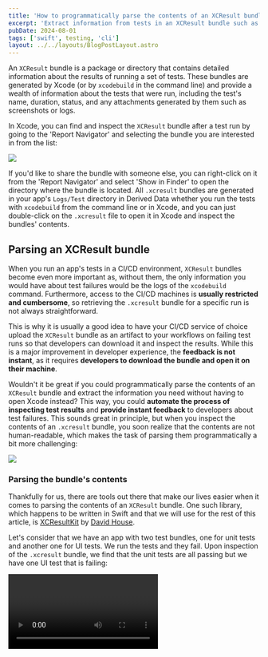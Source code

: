 ```yaml
---
title: 'How to programmatically parse the contents of an XCResult bundle'
excerpt: 'Extract information from tests in an XCResult bundle such as the screen recording of a failing UI test.'
pubDate: 2024-08-01
tags: ['swift', testing, 'cli']
layout: ../../layouts/BlogPostLayout.astro
---
```



An `XCResult` bundle is a package or directory that contains detailed information about the results of running a set of tests. These bundles are generated by Xcode (or by `xcodebuild` in the command line) and provide a wealth of information about the tests that were run, including the test's name, duration, status, and any attachments generated by them such as screenshots or logs.

In Xcode, you can find and inspect the `XCResult` bundle after a test run by going to the 'Report Navigator' and selecting the bundle you are interested in from the list:

![](/assets/posts/parse-contents-of-xcresult-files/result-bundle.webp)

If you'd like to share the bundle with someone else, you can right-click on it from the 'Report Navigator' and select 'Show in Finder' to open the directory where the bundle is located. All `.xcresult` bundles are generated in your app's `Logs/Test` directory in Derived Data whether you run the tests with `xcodebuild` from the command line or in Xcode, and you can just double-click on the `.xcresult` file to open it in Xcode and inspect the bundles' contents.

## Parsing an XCResult bundle

When you run an app's tests in a CI/CD environment, `XCResult` bundles become even more important as, without them, the only information you would have about test failures would be the logs of the `xcodebuild` command. Furthermore, access to the CI/CD machines is **usually restricted and cumbersome**, so retrieving the `.xcresult` bundle for a specific run is not always straightforward. 

This is why it is usually a good idea to have your CI/CD service of choice upload the `XCResult` bundle as an artifact to your workflows on failing test runs so that developers can download it and inspect the results. While this is a major improvement in developer experience, the **feedback is not instant**, as it requires **developers to download the bundle and open it on their machine**.

Wouldn't it be great if you could programmatically parse the contents of an `XCResult` bundle and extract the information you need without having to open Xcode instead? This way, you could **automate the process of inspecting test results** and **provide instant feedback** to developers about test failures. This sounds great in principle, but when you inspect the contents of an `.xcresult` bundle, you soon realize that the contents are not human-readable, which makes the task of parsing them programmatically a bit more challenging:

![](/assets/posts/parse-contents-of-xcresult-files/result-bundle.webp)

### Parsing the bundle's contents

Thankfully for us, there are tools out there that make our lives easier when it comes to parsing the contents of an `XCResult` bundle. One such library, which happens to be written in Swift and that we will use for the rest of this article, is [XCResultKit](https://github.com/davidahouse/XCResultKit) by [David House](https://x.com/davidahouse).

Let's consider that we have an app with two test bundles, one for unit tests and another one for UI tests. We run the tests and they fail. Upon inspection of the `.xcresult` bundle, we find that the unit tests are all passing but we have one UI test that is failing:

<Video name="xcresult-parsing-inspect.mp4" />

Over the next sections, we will learn how to extract information from this test such as the screen recording of the test's failure.

#### Initialising the library

To get started, we first need to import the library into our project as a Swift Package. In this case, we will build a Swift executable that will use `XCResultKit` to extract information from an `.xcresult` bundle:

```swift:Package.swift
// swift-tools-version: 6.0

import PackageDescription

let package = Package(
    name: "ResultAnalyzer",
    platforms: [
        .macOS(.v13)
    ],
    dependencies: [
        .package(url: "https://github.com/apple/swift-argument-parser.git", exact: "1.5.0"),
        .package(url: "https://github.com/davidahouse/XCResultKit.git", exact: "1.2.0")
    ],
    targets: [
        .executableTarget(
            name: "ResultAnalyzer",
            dependencies: [
                .product(name: "ArgumentParser", package: "swift-argument-parser"),
                .product(name: "XCResultKit", package: "XCResultKit")
            ]
        ),
    ]
)
```

In the main file of our executable, we can now import the library, ask for a path to a `.xcresult` bundle and initialise an `XCResult` object with the path provided by the user:

```swift:XCResultAnalyzer.swift
import ArgumentParser
import Foundation
import XCResultKit

@main
struct XCResultAnalyzer: ParsableCommand {
    @Argument(help: "The path to an `.xcresult` bundle")
    var bundle: String
    
    func run() throws {
        guard let url = URL(string: bundle) else { return }
        let result = XCResultFile(url: url)
    }
}
```

#### Getting the invocation record

The first step to reading content from the bundle is to get the information record. This record contains all metadata and information to retrieve the rest of the data from the bundle:

```swift:XCResultAnalyzer.swift
func run() throws {
    guard let url = URL(string: bundle) else { return }
    let result = XCResultFile(url: url)

    guard let invocationRecord = result.getInvocationRecord() else { return }
}
```

The information record contains some top-level information about the test run, such as the actions that took place, a detailed summary of the issues encountered and metrics from the test run:

```swift:XCResultAnalyzer.swift
func run() throws {
    guard let url = URL(string: bundle) else { return }
    let result = XCResultFile(url: url)

    guard let invocationRecord = result.getInvocationRecord() else { return }

    print("✅ Ran \(invocationRecord.metrics.testsCount ?? .zero) tests and skipped \(invocationRecord.metrics.testsSkippedCount ?? .zero)")
    print("❌ \(invocationRecord.issues.testFailureSummaries.count) test failures")
    print("🧐 Ran actions: \(invocationRecord.actions.compactMap { $0.testPlanName })")
}
```

Running the executable with the same `.xcresult` bundle we inspected earlier, we get the following output:

```plaintext:Terminal
✅ Ran 3 tests and skipped 0
❌ 1 test failures
🧐 Ran actions: ["AutomatedTesting"]
```

#### Getting information about a test

Getting specific information about a given test is a bit more involved, as you need to iterate through all the actions in the bundle, get the test plan information and only then you can access specific information about individual tests. 

Let's start by retrieving all failing tests from the bundle:

```swift:XCResultAnalyzer.swift
func run() throws {
    guard let url = URL(string: bundle) else { return }
    let result = XCResultFile(url: url)
    
    guard let invocationRecord = result.getInvocationRecord() else { return }
    
    // 1
    let testBundles = invocationRecord
        .actions
        .compactMap { action -> ActionTestPlanRunSummaries? in
            guard let id = action.actionResult.testsRef?.id, let summaries = result.getTestPlanRunSummaries(id: id) else {
                return nil
            }
            
            return summaries
        }
        .flatMap(\.summaries)
        .flatMap(\.testableSummaries)
    
    let allFailingTests = testBundles
        // 2
        .flatMap(\.tests)
        // 3
        .flatMap(\.subtests)
        .filter { $0.testStatus.lowercased() == "failure" }
}
```

Let's look back at the bundle and map its structure to the comments in the code:

![](/assets/posts/parse-contents-of-xcresult-files/tests.webp)

Now that we have the failing tests, we can get the summary with all their steps, retrieve the screen recording attachment from the first step and export it:

```swift:XCResultAnalyzer.swift
func run() throws {
    // ...
    let screenRecordings = allFailingTests
    .compactMap { test -> ActionTestSummary? in
        guard let id = test.summaryRef?.id else { return nil }
        
        return result.getActionTestSummary(id: id)
    }
    // 1
    .flatMap(\.activitySummaries)
    // 2
    .first?
    // 3
    .attachments
    .filter { $0.name == "kXCTAttachmentScreenRecording" && $0.uniformTypeIdentifier == "public.mpeg-4" } ?? []
        
    for screenRecording in screenRecordings {
        let tempFileDirectory = URL.temporaryDirectory
        result.exportAttachment(attachment: screenRecording, outputPath: tempFileDirectory.path())
    }
}
```

Let's look at the bundle again and map its structure to the comments in the code:

![](/assets/posts/parse-contents-of-xcresult-files/steps.webp)

And that's it! Next time you run the executable with the path to the `.xcresult` bundle, you will get the screen recording of the failing test exported to your temporary directory, ready to be shared wherever you need it.